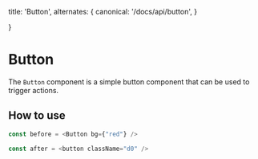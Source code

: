   title: 'Button',
  alternates: {
      canonical: '/docs/api/button',
  }

}

# Button

The `Button` component is a simple button component that can be used to trigger actions.

## How to use

```typescript
const before = <Button bg={"red"} />

const after = <button className="d0" />
```
